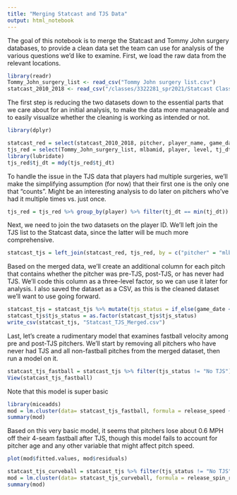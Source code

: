 ```yaml
---
title: "Merging Statcast and TJS Data"
output: html_notebook
---
```


The goal of this notebook is to merge the Statcast and Tommy John surgery databases, to provide a clean data set the team can use for analysis of the various questions we'd like to examine. First, we load the raw data from the relevant locations.

```r
library(readr)
Tommy_John_surgery_list <- read_csv("Tommy John surgery list.csv")
statcast_2010_2018 <- read_csv("/classes/3322281_spr2021/Statcast Class/statcast_2010-2018.csv")
```


The first step is reducing the two datasets down to the essential parts that we care about for an initial analysis, to make the data more manageable and to easily visualize whether the cleaning is working as intended or not.

```r
library(dplyr)
```

```r
statcast_red = select(statcast_2010_2018, pitcher, player_name, game_date, pitch_number, pitch_type, pitch_name, release_speed, effective_speed, release_spin_rate)
tjs_red = select(Tommy_John_surgery_list, mlbamid, player, level, tj_dt)
library(lubridate)
tjs_red$tj_dt = mdy(tjs_red$tj_dt)
```

To handle the issue in the TJS data that players had multiple surgeries, we'll make the simplifying assumption (for now) that their first one is the only one that "counts". Might be an interesting analysis to do later on pitchers who've had it multiple times vs. just once. 

```r
tjs_red = tjs_red %>% group_by(player) %>% filter(tj_dt == min(tj_dt))
```

Next, we need to join the two datasets on the player ID. We'll left join the TJS list to the Statcast data, since the latter will be much more comprehensive.

```r
statcast_tjs = left_join(statcast_red, tjs_red, by = c("pitcher" = "mlbamid"))
```

Based on the merged data, we'll create an additional column for each pitch that contains whether the pitcher was pre-TJS, post-TJS, or has never had TJS. We'll code this column as a three-level factor, so we can use it later for analysis. I also saved the dataset as a CSV, as this is the cleaned dataset we'll want to use going forward.

```r
statcast_tjs = statcast_tjs %>% mutate(tjs_status = if_else(game_date < tj_dt, "Pre-TJS", "Post-TJS", "No TJS"))
statcast_tjs$tjs_status = as.factor(statcast_tjs$tjs_status)
write_csv(statcast_tjs, "Statcast_TJS_Merged.csv")
```

Last, let's create a rudimentary model that examines fastball velocity among pre and post-TJS pitchers. We'll start by removing all pitchers who have never had TJS and all non-fastball pitches from the merged dataset, then run a model on it.

```r
statcast_tjs_fastball = statcast_tjs %>% filter(tjs_status != "No TJS") %>% filter(pitch_type == "FF")
View(statcast_tjs_fastball)
```

Note that this model is super basic

```r
library(miceadds)
mod = lm.cluster(data= statcast_tjs_fastball, formula = release_speed ~ tjs_status, cluster = "pitcher")
summary(mod)
```

Based on this very basic model, it seems that pitchers lose about 0.6 MPH off their 4-seam fastball after TJS, though this model fails to account for pitcher age and any other variable that might affect pitch speed.

```r
plot(mod$fitted.values, mod$residuals)
```
```r
statcast_tjs_curveball = statcast_tjs %>% filter(tjs_status != "No TJS") %>% filter(pitch_type == "CU")
mod = lm.cluster(data= statcast_tjs_curveball, formula = release_spin_rate ~ tjs_status, cluster = "pitcher")
summary(mod)
```
